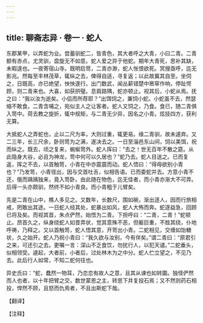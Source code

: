 ```yaml
---
---
---
```

title: 聊斋志异 · 卷一 · 蛇人
---

东郡某甲，以弄蛇为业。尝蓄驯蛇二，皆青色，其大者呼之大青，小曰二青。二青额有赤点，尤灵驯，盘旋无不如意。蛇人爱之异于他蛇。期年大青死，思补其缺，未暇遑也。一夜寄宿山寺。既明启笥，二青亦渺，蛇人怅恨欲死。冥搜亟呼，迄无影兆。然每至丰林茂草，辄纵之去，俾得自适，寻复返；以此故冀其自至。坐伺之，日既高，亦已绝望，怏怏遂行。出门数武，闻丛薪错楚中窸窣作响，停趾愕顾，则二青来也。大喜，如获拱璧。息肩路隅，蛇亦顿止。视其后，小蛇从焉。抚之曰：“我以汝为逝矣。小侣而所荐耶？”出饵饲之，兼饲小蛇。小蛇虽不去，然瑟缩不敢食。二青含哺之，宛似主人之让客者。蛇人又饲之，乃食。食已，随二青俱入笥中。荷去教之旋折，辄中规矩，与二青无少异，因名之小青。炫技四方，获利无算。

大抵蛇人之弄蛇也，止以二尺为率，大则过重，辄更易。缘二青驯，故未遽弃。又二三年，长三尺余，卧则笥为之满，遂决去之。一日至淄邑东山间，饲以美饵，祝而纵之。既去，顷之复来，蜿蜒笥外。蛇人挥曰：“去之！世无百年不散之筵。从此隐身大谷，必且为神龙，笥中何可以久居也？”蛇乃去。蛇人目送之。已而复返，挥之不去，以首触笥，小青在中亦震震而动。蛇人悟曰：“得毋欲别小青也？”乃发笥，小青径出，因与交首吐舌，似相告语。已而委蛇并去。方意小青不还，俄而踽踽独来，竟入笥卧。由此随在物色，迄无佳者，而小青亦渐大不可弄。后得一头亦颇驯，然终不如小青良。而小青粗于儿臂矣。

先是二青在山中，樵人多见之。又数年，长数尺，围如碗，渐出逐人，因而行旅相戒，罔敢出其途。一日蛇人经其处，蛇暴出如风，蛇人大怖而奔。蛇逐益急，回顾已将及矣。而视其首，朱点俨然，始悟为二青。下担呼曰：“二青，二青！”蛇顿止。昂首久之，纵身绕蛇人如昔弄状，觉其意殊不恶，但躯巨重，不胜其绕，仆地呼祷，乃释之。又以首触笥，蛇人悟其意，开笥出小青。二蛇相见，交缠如饴糖状，久之始开。蛇人乃祝小青曰：“我久欲与汝别，今有伴矣。”谓二青曰：“原君引之来，可还引之去。更嘱一言：深山不乏食饮，勿扰行人，以犯天谴。”二蛇垂头，似相领受。遽起，大者前，小者后，过处林木为之中分。蛇人伫立望之，不见乃去。此后行人如常，不知二蛇何往也。

异史氏曰：“蛇，蠢然一物耳，乃恋恋有故人之意，且其从谏也如转圜。独怪俨然而人也者，以十年把臂之交，数世蒙恩之主，转思下井复投石焉；又不然则药石相投，悍然不顾，且怒而仇焉者，不且出斯蛇下哉。

【翻译】

【注释】

